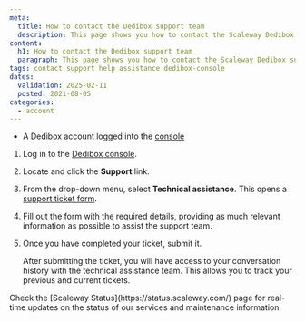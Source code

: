 ```yaml
---
meta:
  title: How to contact the Dedibox support team
  description: This page shows you how to contact the Scaleway Dedibox support team.
content:
  h1: How to contact the Dedibox support team
  paragraph: This page shows you how to contact the Scaleway Dedibox support team.
tags: contact support help assistance dedibox-console
dates:
  validation: 2025-02-11
  posted: 2021-08-05
categories:
  - account
---
```



<Requirements />

- A Dedibox account logged into the [console](https://console.online.net)

1. Log in to the [Dedibox console](https://console.online.net).
2. Locate and click the **Support** link.
3. From the drop-down menu, select **Technical assistance**. This opens a [support ticket form](https://console.online.net/en/assistance/ticket).
4. Fill out the form with the required details, providing as much relevant information as possible to assist the support team.
5. Once you have completed your ticket, submit it.

   After submitting the ticket, you will have access to your conversation history with the technical assistance team. This allows you to track your previous and current tickets.

<Message type="tip">
  Check the [Scaleway Status](https://status.scaleway.com/) page for real-time updates on the status of our services and maintenance information.
</Message>
